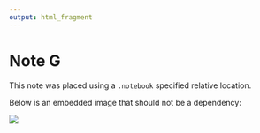 ```yaml
---
output: html_fragment
---
```


# Note G

This note was placed using a `.notebook` specified relative location.


Below is an embedded image that should not be a dependency:

<img src="rstudio_logo.png">
